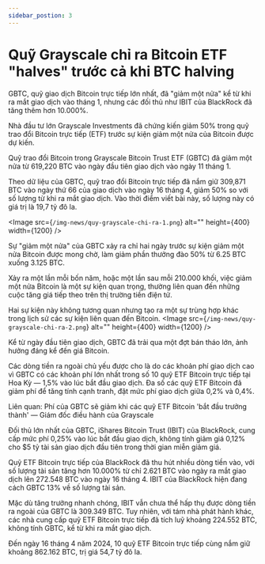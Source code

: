 ```yaml
---
sidebar_postion: 3
---
```


# Quỹ Grayscale chỉ ra Bitcoin ETF "halves" trước cả khi BTC halving


GBTC, quỹ giao dịch Bitcoin trực tiếp lớn nhất, đã "giảm một nửa" kể từ khi ra mắt giao dịch vào tháng 1, nhưng các đối thủ như IBIT của BlackRock đã tăng thêm hơn 10.000%.

Nhà đầu tư lớn Grayscale Investments đã chứng kiến giảm 50% trong quỹ trao đổi Bitcoin trực tiếp (ETF) trước sự kiện giảm một nửa của Bitcoin được dự kiến.

Quỹ trao đổi Bitcoin trong Grayscale Bitcoin Trust ETF (GBTC) đã giảm một nửa từ 619,220 BTC vào ngày đầu tiên giao dịch vào ngày 11 tháng 1.

Theo dữ liệu của GBTC, quỹ trao đổi Bitcoin trực tiếp đã nắm giữ 309,871 BTC vào ngày thứ 66 của giao dịch vào ngày 16 tháng 4, giảm 50% so với số lượng từ khi ra mắt giao dịch. Vào thời điểm viết bài này, số lượng này có giá trị là 19,7 tỷ đô la.

<Image
  src={`/img-news/quy-grayscale-chi-ra-1.png`}
  alt=""
  height={400}
  width={1200}
/>

Sự "giảm một nửa" của GBTC xảy ra chỉ hai ngày trước sự kiện giảm một nửa Bitcoin được mong chờ, làm giảm phần thưởng đào 50% từ 6.25 BTC xuống 3.125 BTC.

Xảy ra một lần mỗi bốn năm, hoặc một lần sau mỗi 210.000 khối, việc giảm một nửa Bitcoin là một sự kiện quan trọng, thường liên quan đến những cuộc tăng giá tiếp theo trên thị trường tiền điện tử.

Hai sự kiện này không tương quan nhưng tạo ra một sự trùng hợp khác trong lịch sử các sự kiện liên quan đến Bitcoin.
<Image
  src={`/img-news/quy-grayscale-chi-ra-2.png`}
  alt=""
  height={400}
  width={1200}
/>

Kể từ ngày đầu tiên giao dịch, GBTC đã trải qua một đợt bán tháo lớn, ảnh hưởng đáng kể đến giá Bitcoin.

Các dòng tiền ra ngoài chủ yếu được cho là do các khoản phí giao dịch cao vì GBTC có các khoản phí lớn nhất trong số 10 quỹ ETF Bitcoin trực tiếp tại Hoa Kỳ — 1,5% vào lúc bắt đầu giao dịch. Đa số các quỹ ETF Bitcoin đã giảm phí để tăng tính cạnh tranh, đặt mức phí giao dịch giữa 0,2% và 0,4%.

Liên quan: Phí của GBTC sẽ giảm khi các quỹ ETF Bitcoin 'bắt đầu trưởng thành' — Giám đốc điều hành của Grayscale

Đối thủ lớn nhất của GBTC, iShares Bitcoin Trust (IBIT) của BlackRock, cung cấp mức phí 0,25% vào lúc bắt đầu giao dịch, không tính giảm giá 0,12% cho $5 tỷ tài sản giao dịch đầu tiên trong thời gian miễn giảm giá.

Quỹ ETF Bitcoin trực tiếp của BlackRock đã thu hút nhiều dòng tiền vào, với số lượng tài sản tăng hơn 10.000% từ chỉ 2.621 BTC vào ngày ra mắt giao dịch lên 272.548 BTC vào ngày 16 tháng 4. IBIT của BlackRock hiện đang cách GBTC 13% về số lượng tài sản.

Mặc dù tăng trưởng nhanh chóng, IBIT vẫn chưa thể hấp thụ được dòng tiền ra ngoài của GBTC là 309.349 BTC. Tuy nhiên, với tám nhà phát hành khác, các nhà cung cấp quỹ ETF Bitcoin trực tiếp đã tích luỹ khoảng 224.552 BTC, không tính GBTC, kể từ khi ra mắt giao dịch.

Đến ngày 16 tháng 4 năm 2024, 10 quỹ ETF Bitcoin trực tiếp cùng nắm giữ khoảng 862.162 BTC, trị giá 54,7 tỷ đô la.